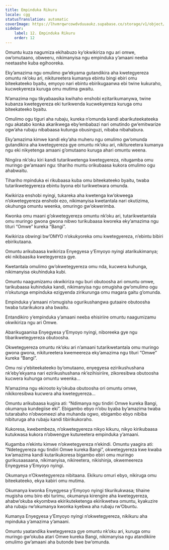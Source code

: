 ```yaml
---
title: Empinduka Rikuru
locale: cgg
statusTranslation: automatic
coverImage: https://lhvmrqwrcowdvduuaukz.supabase.co/storage/v1/object/public/strapi-uploads/small_cover-tratado-de-psicologia-revolucionaria.webp-5e15e1cec4e0ebebcde5d7fc7565d8fd.webp
sidebar:
    label: 12. Empinduka Rikuru
    order: 12
---
```

Omuntu kuza nagumiza ekihabuzo ky’okwikiriza ngu ari omwe, ow’omutaano, obweeru, nikimanyisa ngu empinduka y’amaani neeba neetaashe kuba egihooreka.

Eky’amazima ngu omulimo gw’ekyama gutandikira aha kwetegyereza omuntu nk’oku ari, nikitureetera kumanya ebintu bingi ebiri omu biteekateeko byaitu, emyoyo nari ebintu ebirikugaanwa ebi twine kukuraho, kucwekyereza kuruga omu mutima gwaitu.

N’amazima ngu tikyabaasika kwihaho enshobi ezitarikumanywa, twine kubanza kwetegyereza eki turikwenda kucwekyereza kuruga omu biteekateeko byaitu.

Omulimo ogu tiguri aha rubaju, kureka n’omunda kandi abarikuteekateeka ngu akatabo konka akarikwega eby’embabazi nari omutindo gw’emitwarize ogw’aha rubaju nibabaasa kutunga obusinguzi, nibaba nibahabura.

Eky’amazima kimwe kandi eky’aha muheru ngu omulimo gw’omunda gutandikira aha kwetegyereza gye omuntu nk’oku ari, nikitureetera kumanya ngu eki nikyetenga amaani g’omutaano kuruga ahari omuntu weena.

Ningiira nk’oku kiri kandi tutarikwetenga kwetegyereza, nitugamba omu muringo gw’amaani ngu: tihariho muntu orikubaasa kukora omulimo ogu ahabwaitu.

Tihariho mpinduka ei rikubaasa kuba omu biteekateeko byaitu, twaba tutarikwetegyereza ebintu byona ebi turikwetwara omunda.

Kwikiriza enshobi nyingi, tukareka aha kwetenga kw’okweega n’okwetegyereza enshobi ezo, nikimanyisa kwetantala nari okutizima, okuhunga omuntu weenka, omuringo gw’okwerimba.

Kwonka omu maani g’okwetegyereza omuntu nk’oku ari, tutarikwetantala omu muringo gwona gwona nibwo turikubaasa kworeka eky’amazima ngu tituri “Omwe” kureka “Bangi”.

Kwikiriza obwingi bw’OMYO n’okukyoreka omu kwetegyereza, n’ebintu bibiri ebirikutaana.

Omuntu arikubaasa kwikiriza Enyegyesa y’Emyoyo nyingi atarikukimanya; eki nikibaasika kwetegyereza gye.

Kwetantala omulimo gw’okwetegyereza omu nda, kucwera kuhunga, nikimanyisa okuhinduka kubi.

Omuntu naagumizamu okwikiriza ngu buri obutoosha ari omuntu omwe, tarikubaasa kuhinduka kandi, nikimanyisa ngu omugisha gw’omulimo ogu n’okutunga empinduka ezigyenda zirikurunga omu magara gaitu g’omunda.

Empinduka y’amaani n’omugisha ogurikushangwa gutaaire obutoosha twaba tutarikukora aha bwaitu.

Entandikiro y’empinduka y’amaani neeba ehisiriire omuntu naagumizamu okwikiriza ngu ari Omwe.

Abarikugaanisa Enyegyesa y’Emyoyo nyingi, niboreeka gye ngu tibarikwetegyereza obutoosha.

Okwetegyereza omuntu nk’oku ari n’amaani tutarikwetantala omu muringo gwona gwona, nikitureetera kwemeereza eky’amazima ngu tituri “Omwe” kureka “Bangi”.

Omu nsi y’ebiteekateeko by’omutaano, enyegyesa ezirikushushana nk’eby’ekyama nari ezirikushushana nk’ezihisiriire, zikoresibwa obutoosha kucwera kuhunga omuntu weenka…

N’amazima ngu ekirooto ky’okuba obutoosha ori omuntu omwe, nikikoresibwa kucwera aha kwetegyereza…

Omuntu arikubaasa kugira ati: “Ndimanya ngu tindiri Omwe kureka Bangi, okumanya kundegiise eki”. Ebigambo ebyo n’obu byaba by’amazima twaba tutarabaho n’obwomeezi aha muhanda ogwo, ebigambo ebyo nibiba nibituruga aha rubaju kandi tibirikukoraho.

Kukoresa, kwebembeza, n’okwetegyereza nikyo kikuru, nikyo kirikubaasa kutukwasa kukora n’obwengye kutureetera empinduka y’amaani.

Kugamba n’ekintu kimwe n’okwetegyereza n’ekindi. Omuntu yaagira ati: “Ndetegyereza ngu tindiri Omwe kureka Bangi”, okwetegyereza kwe kwaba kw’amazima kandi kutarikukoresa bigambo ebiri omu muringo gurikusaasaana, nikimanyisa, nikireetera, nikishinja, okwemeereza Enyegyesa y’Emyoyo nyingi.

Okumanya n’Okwetegyereza nibitaana. Ekikuru omuri ebyo, nikiruga omu biteekateeko, ekya kabiri omu mutima.

Okumanya kwonka Enyegyesa y’Emyoyo nyingi tikurikukwasa; tihaine mugisha omu biro ebi turimu, okumanya kirengire aha kwetegyereza, ahabw’okuba ekyombwa ekirikuteketenga ekirikwetwa omuntu, kyakuzire aha rubaju rw’okumanya kwonka kyebwa aha rubaju rw’Obuntu.

Kumanya Enyegyesa y’Emyoyo nyingi n’okwetegyereza, nikikuru aha mpinduka y’amazima y’amaani.

Omuntu yaatandika kwetegyereza gye omuntu nk’oku ari, kuruga omu muringo gw’okuba atari Omwe kureka Bangi, nikimanyisa ngu atandikiire omulimo gw’amaani aha butonde bwe bw’omunda.

